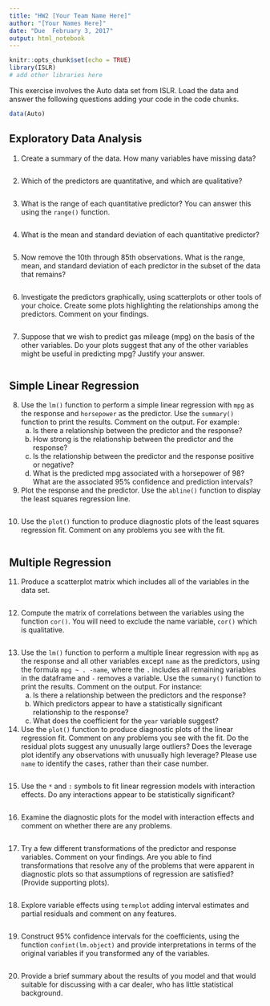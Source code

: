 ```yaml
---
title: "HW2 [Your Team Name Here]"
author: "[Your Names Here]"
date: "Due  February 3, 2017"
output: html_notebook
---
```


```r
knitr::opts_chunk$set(echo = TRUE)
library(ISLR)
# add other libraries here
```

This exercise involves the Auto data set from ISLR.  Load the data and answer the following questions adding your code in the code chunks. 

```r
data(Auto)
```

## Exploratory Data Analysis
1. Create a summary of the data.  How many variables have missing data?

```r

```


2.  Which of the predictors are quantitative, and which are qualitative?
```r

```

3. What is the range of each quantitative predictor? You can answer this using the `range()` function.

```r

```

4. What is the mean and standard deviation of each quantitative predictor?

```r

```

5. Now remove the 10th through 85th observations. What is the
range, mean, and standard deviation of each predictor in the
subset of the data that remains?

```r

```

6. Investigate the predictors graphically, using scatterplots or other tools of your choice. Create some plots
highlighting the relationships among the predictors. Comment
on your findings.
```r

```

7. Suppose that we wish to predict gas mileage (mpg) on the basis of the other variables. Do your plots suggest that any of the other variables might be useful in predicting mpg? Justify your answer.

```r

```


## Simple Linear Regression

8.  Use the `lm()` function to perform a simple linear 
regression with `mpg` as the response and `horsepower` as the
predictor. Use the `summary()` function to print the results.
Comment on the output.
For example:
    (a) Is there a relationship between the predictor and the response?
    (b) How strong is the relationship between the predictor and
the response?
    (c) Is the relationship between the predictor and the response
positive or negative?
    (d) What is the predicted mpg associated with a horsepower of
98? What are the associated 95% confidence and prediction
intervals?

9. Plot the response and the predictor. Use the `abline()` function to display the least squares regression line.
```r

```

10. Use the `plot()` function to produce diagnostic plots of the least squares regression fit. Comment on any problems you see with the fit.

```r

```

## Multiple Regression

11. Produce a scatterplot matrix which includes all of the variables in the data set.
```r

```

12. Compute the matrix of correlations between the variables 
using the function `cor()`. You will need to exclude the
name variable, `cor()` which is qualitative.
```r

```

13. Use the `lm()` function to perform a multiple linear regression with `mpg` as the response and all other variables except `name` as the predictors, using the formula `mpg ~ . -name`, where the `.` includes all remaining variables in the dataframe and `-` removes a variable. Use the `summary()` function to print the results. 
Comment on the output. For instance:
    (a) Is there a relationship between the predictors and the response?
    (b) Which predictors appear to have a statistically significant
relationship to the response?
    (c) What does the coefficient for the `year` variable suggest?

14. Use the `plot()` function to produce diagnostic plots of the linear regression fit. Comment on any problems you see
with the fit. Do the residual plots suggest any unusually
large outliers? Does the leverage plot identify any
observations with unusually high leverage?   Please use `name` to identify the cases, rather than their case number.
```r

```


15. Use the `*` and `:` symbols to fit linear regression
models with interaction effects. Do any interactions 
appear to be statistically significant?
```r

```

16.  Examine the diagnostic plots for the model with interaction effects and comment on whether there are any problems.

```r

```


17. Try a few different transformations of the predictor and response variables. Comment on your findings.  Are you able to find transformations that resolve any of the problems that were apparent in diagnostic plots so that assumptions of regression are satisfied?  (Provide supporting plots).

```r

```

18. Explore variable effects using `termplot` adding interval estimates and partial residuals and comment on any features. 
```r

```

19. Construct 95% confidence intervals for the coefficients, using the function `confint(lm.object)` and provide interpretations in terms of the original variables if you transformed any of the variables.  

```r

```


20.  Provide a brief summary about the results of you model and that would suitable for discussing with a car dealer, who has little statistical background. 
